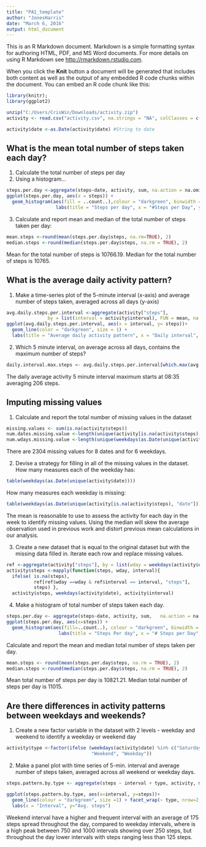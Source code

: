 ```yaml
---
title: "PA1_template"
author: "JonesHarris"
date: "March 6, 2016"
output: html_document
---
```


This is an R Markdown document. Markdown is a simple formatting syntax for authoring HTML, PDF, and MS Word documents. For more details on using R Markdown see <http://rmarkdown.rstudio.com>.

When you click the **Knit** button a document will be generated that includes both content as well as the output of any embedded R code chunks within the document. You can embed an R code chunk like this:

```r
library(knitr);
library(ggplot2)
```
```r
unzip("C:/Users/CrisWin/Downloads/activity.zip")
activity <- read.csv("activity.csv", na.strings = "NA", colClasses = c("numeric", "character", "numeric"))
```
```r
activity$date <-as.Date(activity$date) #String to date
```


<h2>What is the mean total number of steps taken each day?</h2>
1. Calculate the total number of steps per day
2. Using a histogram...

```r

steps.per.day <-aggregate(steps~date, activity, sum, na.action = na.omit)
ggplot(steps.per.day, aes(x = steps)) +
  geom_histogram(aes(fill = ..count..),colour = "darkgreen", binwidth = 5000) +
                  labs(title = "Steps per day", x = "#Steps per Day", y = "Frequency(# Days)")
```

3. Calculate and report mean and median of the total number of steps taken per day:
```r
mean.steps <-round(mean(steps.per.day$steps, na.rm=TRUE), 2)
median.steps <-round(median(steps.per.day$steps, na.rm = TRUE), 2)
```
Mean for the total number of steps is 10766.19.  Median for the total number of steps is 10765.

<h2>What is the average daily activity pattern?</h2>
1. Make a time-series plot of the 5-minute interval (x-axis) and average number of steps taken, averaged across all days (y-axis)

```r
avg.daily.steps.per.interval <-aggregate(activity["steps"],
               by = list(interval = activity$interval), FUN = mean, na.rm = TRUE)
ggplot(avg.daily.steps.per.interval, aes(x = interval, y= steps))+
  geom_line(color = "darkgreen", size = 1) +
  labs(title = "Average daily activity pattern", x = "Daily interval", y = " avg # steps")
```
2. Which 5 minute interval, on average across all days, contains the maximum number of steps?
```r
daily.interval.max.steps <- avg.daily.steps.per.interval[which.max(avg.daily.steps.per.interval$steps),]$interval
```
The daily average activity 5 minute interval maximum starts at 08:35 averaging 206 steps.

<h2> Imputing missing values</h2>
1. Calculate and report the total number of missing values in the dataset
```r
missing.values <- sum(is.na(activity$steps))
num.dates.missing.value <-length(unique(activity[is.na(activity$steps), "date"]))
num.wdays.missing.value <-length(unique(weekdays(as.Date(unique(activity[is.na(activity$steps), "date"])))))
```
There are 2304 missing values for 8 dates and for 6 weekdays.

2. Devise a strategy for filling in all of the missing values in the dataset.
How many measures each of the weekday has:
```r
table(weekdays(as.Date(unique(activity$date))))
```
How many measures each weekday is missing:
```r
table(weekdays(as.Date(unique(activity[is.na(activity$steps), "date"]))))
```
The mean is reasonable to use to assess the activity for each day in the week to identify  missing values. Using the median will skew the average observation used in previous work and distort previous mean calculations in our analysis.

3. Create a new dataset that is equal to the original dataset but with the missing data filled in. Iterate each row and replace missing values.
```r
ref <-aggregate(activity["steps"], by = list(wday = weekdays(activity$date), interval = activity$interval), FUN = mean, na.rm = TRUE)
activity$steps <-mapply(function(steps, wday, interval){
  ifelse( is.na(steps),
          ref[ref$wday ==wday & ref$interval == interval, "steps"],
          steps) },
  activity$steps, weekdays(activity$date), activity$interval)
```
4. Make a histogram of total number of steps taken each day.  
```r
steps.per.day <- aggregate(steps~date, activity, sum,   na.action = na.omit)
ggplot(steps.per.day, aes(x=steps)) +
  geom_histogram(aes(fill=..count..), colour = "darkgreen", binwidth = 5000) +
                   labs(title = "Steps Per day", x = "# Steps per Day", y = "Frequency(#                      Days)")
```
Calculate and report the mean and median total number of steps taken per day.
```r
mean.steps <- round(mean(steps.per.day$steps, na.rm = TRUE), 2)
median.steps <-round(median(steps.per.day$steps, na.rm = TRUE), 2)

```
Mean total number of steps per day is 10821.21.
Median total number of steps per day is 11015.

<h2> Are there differences in activity patterns between weekdays and weekends?</h2>

1. Create a new factor variable in the dataset with 2 levels - weekday and weekend
to identify a weekday or weekend day
```r
activity$type <-factor(ifelse (weekdays(activity$date) %in% c("Saturday", "Sunday"), 
                               "Weekend", "Weekday"))
```
2. Make a panel plot with time series of 5-min. interval and average number of steps taken, averaged across all weekend or weekday days.
```r
steps.pattern.by.type <- aggregate(steps ~ interval + type, activity, mean, na.action = na.omit)

ggplot(steps.pattern.by.type, aes(x=interval, y=steps))+
  geom_line(colour = "darkgreen", size =1) + facet_wrap(~ type, nrow=2, ncol=1) +
  labs(x = "Interval", y="Avg. steps")

```
Weekend interval have a higher and frequent interval with an average of 175 steps spread throughout the day, compared to weekday intervals, where is a high peak between 750 and 1000 intervals showing over 250 steps, but throughout the day lower intervals with steps ranging less than 125 steps.  
